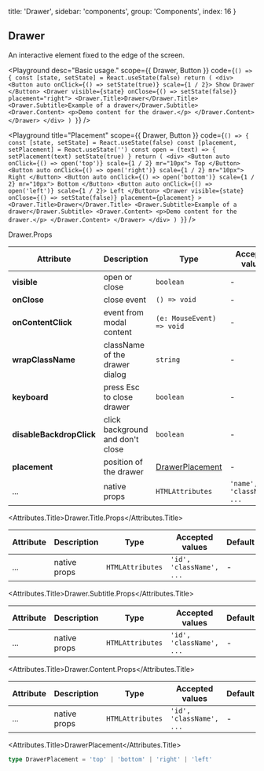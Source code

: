 
  title: 'Drawer',
  sidebar: 'components',
  group: 'Components',
  index: 16
}

## Drawer

An interactive element fixed to the edge of the screen.

<Playground
  desc="Basic usage."
  scope={{ Drawer, Button }}
  code={`
() => {
  const [state, setState] = React.useState(false)
  return (
    <div>
      <Button auto onClick={() => setState(true)} scale={1 / 2}>
        Show Drawer
      </Button>
      <Drawer visible={state} onClose={() => setState(false)} placement="right">
        <Drawer.Title>Drawer</Drawer.Title>
        <Drawer.Subtitle>Example of a drawer</Drawer.Subtitle>
        <Drawer.Content>
          <p>Demo content for the drawer.</p>
        </Drawer.Content>
      </Drawer>
    </div>
  )
}
`}
/>

<Playground
  title="Placement"
  scope={{ Drawer, Button }}
  code={`
() => {
  const [state, setState] = React.useState(false)
  const [placement, setPlacement] = React.useState('')
  const open = (text) => {
    setPlacement(text)
    setState(true)
  }
  return (
    <div>
      <Button auto onClick={() => open('top')} scale={1 / 2} mr="10px">
        Top
      </Button>
      <Button auto onClick={() => open('right')} scale={1 / 2} mr="10px">
        Right
      </Button>
      <Button auto onClick={() => open('bottom')} scale={1 / 2} mr="10px">
        Bottom
      </Button>
      <Button auto onClick={() => open('left')} scale={1 / 2}>
        Left
      </Button>
      <Drawer
        visible={state}
        onClose={() => setState(false)}
        placement={placement}
      >
        <Drawer.Title>Drawer</Drawer.Title>
        <Drawer.Subtitle>Example of a drawer</Drawer.Subtitle>
        <Drawer.Content>
          <p>Demo content for the drawer.</p>
        </Drawer.Content>
      </Drawer>
    </div>
  )
}
`}
/>

<Attributes edit="/pages/docs/components/drawer.mdx">
<Attributes.Title>Drawer.Props</Attributes.Title>

| Attribute                | Description                      | Type                                | Accepted values            | Default |
| ------------------------ | -------------------------------- | ----------------------------------- | -------------------------- | ------- |
| **visible**              | open or close                    | `boolean`                           | -                          | `false` |
| **onClose**              | close event                      | `() => void`                        | -                          | -       |
| **onContentClick**       | event from modal content         | `(e: MouseEvent) => void`           | -                          | -       |
| **wrapClassName**        | className of the drawer dialog   | `string`                            | -                          | -       |
| **keyboard**             | press Esc to close drawer        | `boolean`                           | -                          | `true`  |
| **disableBackdropClick** | click background and don't close | `boolean`                           | -                          | `false` |
| **placement**            | position of the drawer           | [DrawerPlacement](#drawerplacement) | -                          | `right` |
| ...                      | native props                     | `HTMLAttributes`                    | `'name', 'className', ...` | -       |

<Attributes.Title>Drawer.Title.Props</Attributes.Title>

| Attribute | Description  | Type             | Accepted values          | Default |
| --------- | ------------ | ---------------- | ------------------------ | ------- |
| ...       | native props | `HTMLAttributes` | `'id', 'className', ...` | -       |

<Attributes.Title>Drawer.Subtitle.Props</Attributes.Title>

| Attribute | Description  | Type             | Accepted values          | Default |
| --------- | ------------ | ---------------- | ------------------------ | ------- |
| ...       | native props | `HTMLAttributes` | `'id', 'className', ...` | -       |

<Attributes.Title>Drawer.Content.Props</Attributes.Title>

| Attribute | Description  | Type             | Accepted values          | Default |
| --------- | ------------ | ---------------- | ------------------------ | ------- |
| ...       | native props | `HTMLAttributes` | `'id', 'className', ...` | -       |

<Attributes.Title>DrawerPlacement</Attributes.Title>

```ts
type DrawerPlacement = 'top' | 'bottom' | 'right' | 'left'
```

</Attributes>

